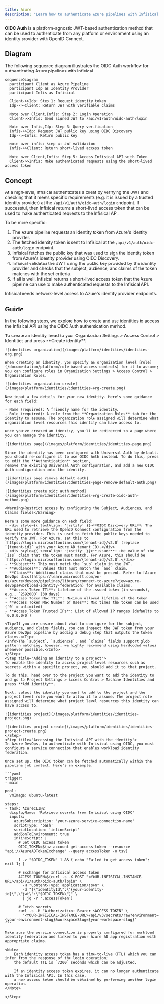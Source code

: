```yaml
---
title: Azure
description: "Learn how to authenticate Azure pipelines with Infisical using OpenID Connect (OIDC)."
---
```


**OIDC Auth** is a platform-agnostic JWT-based authentication method that can be used to authenticate from any platform or environment using an identity provider with OpenID Connect.

## Diagram

The following sequence diagram illustrates the OIDC Auth workflow for authenticating Azure pipelines with Infisical.

```mermaid
sequenceDiagram
  participant Client as Azure Pipeline
  participant Idp as Identity Provider
  participant Infis as Infisical

  Client->>Idp: Step 1: Request identity token
  Idp-->>Client: Return JWT with verifiable claims

  Note over Client,Infis: Step 2: Login Operation
  Client->>Infis: Send signed JWT to /api/v1/auth/oidc-auth/login

  Note over Infis,Idp: Step 3: Query verification
  Infis->>Idp: Request JWT public key using OIDC Discovery
  Idp-->>Infis: Return public key

  Note over Infis: Step 4: JWT validation
  Infis->>Client: Return short-lived access token

  Note over Client,Infis: Step 5: Access Infisical API with Token
  Client->>Infis: Make authenticated requests using the short-lived access token
```

## Concept

At a high-level, Infisical authenticates a client by verifying the JWT and checking that it meets specific requirements (e.g. it is issued by a trusted identity provider) at the `/api/v1/auth/oidc-auth/login` endpoint. If successful,
then Infisical returns a short-lived access token that can be used to make authenticated requests to the Infisical API.

To be more specific:

1. The Azure pipeline requests an identity token from Azure's identity provider.
2. The fetched identity token is sent to Infisical at the `/api/v1/auth/oidc-auth/login` endpoint.
3. Infisical fetches the public key that was used to sign the identity token from Azure's identity provider using OIDC Discovery.
4. Infisical validates the JWT using the public key provided by the identity provider and checks that the subject, audience, and claims of the token matches with the set criteria.
5. If all is well, Infisical returns a short-lived access token that the Azure pipeline can use to make authenticated requests to the Infisical API.

<Note>
  Infisical needs network-level access to Azure's identity provider endpoints.
</Note>

## Guide

In the following steps, we explore how to create and use identities to access the Infisical API using the OIDC Auth authentication method.

<Steps>
    <Step title="Creating an identity">
    To create an identity, head to your Organization Settings > Access Control > Identities and press **Create identity**.

    ![identities organization](/images/platform/identities/identities-org.png)

    When creating an identity, you specify an organization level [role](/documentation/platform/role-based-access-controls) for it to assume; you can configure roles in Organization Settings > Access Control > Organization Roles.

    ![identities organization create](/images/platform/identities/identities-org-create.png)

    Now input a few details for your new identity. Here's some guidance for each field:

    - Name (required): A friendly name for the identity.
    - Role (required): A role from the **Organization Roles** tab for the identity to assume. The organization role assigned will determine what organization level resources this identity can have access to.

    Once you've created an identity, you'll be redirected to a page where you can manage the identity.

    ![identities page](/images/platform/identities/identities-page.png)

    Since the identity has been configured with Universal Auth by default, you should re-configure it to use OIDC Auth instead. To do this, press to edit the **Authentication** section,
    remove the existing Universal Auth configuration, and add a new OIDC Auth configuration onto the identity.

    ![identities page remove default auth](/images/platform/identities/identities-page-remove-default-auth.png)

    ![identities create oidc auth method](/images/platform/identities/identities-org-create-oidc-auth-method.png)

    <Warning>Restrict access by configuring the Subject, Audiences, and Claims fields</Warning>

    Here's some more guidance on each field:
    - <div style={{ textAlign: 'justify' }}>**OIDC Discovery URL**: The URL used to retrieve the OpenID Connect configuration from the identity provider. This is used to fetch the public keys needed to verify the JWT. For Azure, set this to `https://login.microsoftonline.com/{tenant-id}/v2.0` (replace `{tenant-id}` with your Azure AD tenant ID).</div>
    - <div style={{ textAlign: 'justify' }}>**Issuer**: The value of the `iss` claim that the token must match. For Azure, this should be `https://login.microsoftonline.com/{tenant-id}/v2.0`.</div>
    - **Subject**: This must match the `sub` claim in the JWT.
    - **Audiences**: Values that must match the `aud` claim.
    - **Claims**: Additional claims that must be present. Refer to [Azure DevOps docs](https://learn.microsoft.com/en-us/azure/devops/pipelines/library/connect-to-azure?view=azure-devops#workload-identity-federation) for available claims.
    - **Access Token TTL**: Lifetime of the issued token (in seconds), e.g., `2592000` (30 days)
    - **Access Token Max TTL**: Maximum allowed lifetime of the token
    - **Access Token Max Number of Uses**: Max times the token can be used (`0` = unlimited)
    - **Access Token Trusted IPs**: List of allowed IP ranges (defaults to `0.0.0.0/0`)

    <Tip>If you are unsure about what to configure for the subject, audience, and claims fields, you can inspect the JWT token from your Azure DevOps pipeline by adding a debug step that outputs the token claims.</Tip>
    <Info>The `subject`, `audiences`, and `claims` fields support glob pattern matching; however, we highly recommend using hardcoded values whenever possible.</Info>
    </Step>
    <Step title="Adding an identity to a project">
    To enable the identity to access project-level resources such as secrets within a specific project, you should add it to that project.

    To do this, head over to the project you want to add the identity to and go to Project Settings > Access Control > Machine Identities and press **Add identity**.

    Next, select the identity you want to add to the project and the project level role you want to allow it to assume. The project role assigned will determine what project level resources this identity can have access to.

    ![identities project](/images/platform/identities/identities-project.png)

    ![identities project create](/images/platform/identities/identities-project-create.png)
    </Step>
    <Step title="Accessing the Infisical API with the identity">
    In Azure DevOps, to authenticate with Infisical using OIDC, you must configure a service connection that enables workload identity federation.

    Once set up, the OIDC token can be fetched automatically within the pipeline job context. Here's an example:

    ```yaml
    trigger:
    - main

    pool:
      vmImage: ubuntu-latest

    steps:
    - task: AzureCLI@2
      displayName: 'Retrieve secrets from Infisical using OIDC'
      inputs:
        azureSubscription: 'your-azure-service-connection-name'
        scriptType: 'bash'
        scriptLocation: 'inlineScript'
        addSpnToEnvironment: true
        inlineScript: |
          # Get OIDC access token
          OIDC_TOKEN=$(az account get-access-token --resource "api://AzureADTokenExchange" --query accessToken -o tsv)
          
          [ -z "$OIDC_TOKEN" ] && { echo "Failed to get access token"; exit 1; }
          
          # Exchange for Infisical access token
          ACCESS_TOKEN=$(curl -s -X POST "<YOUR-INFISICAL-INSTANCE-URL>/api/v1/auth/oidc-auth/login" \
            -H "Content-Type: application/json" \
            -d "{\"identityId\":\"{your-identity-id}\",\"jwt\":\"$OIDC_TOKEN\"}" \
            | jq -r '.accessToken')
          
          # Fetch secrets
          curl -s -H "Authorization: Bearer $ACCESS_TOKEN" \
            "<YOUR-INFISICAL-INSTANCE-URL>/api/v3/secrets/raw?environment={your-environment-slug}&workspaceSlug={your-workspace-slug}"
    ```

    Make sure the service connection is properly configured for workload identity federation and linked to your Azure AD app registration with appropriate claims.

    <Note>
        Each identity access token has a time-to-live (TTL) which you can infer from the response of the login operation;
        the default TTL is `7200` seconds which can be adjusted.

        If an identity access token expires, it can no longer authenticate with the Infisical API. In this case,
        a new access token should be obtained by performing another login operation.
    </Note>

    </Step>
</Steps>

